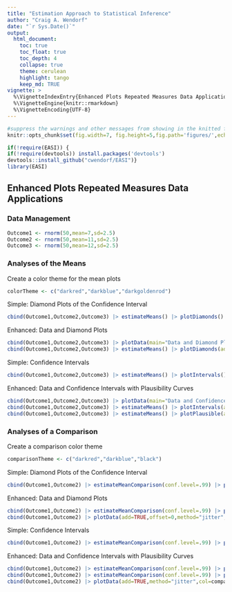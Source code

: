 ```yaml
---
title: "Estimation Approach to Statistical Inference"
author: "Craig A. Wendorf"
date: "`r Sys.Date()`"
output:
  html_document:
    toc: true
    toc_float: true
    toc_depth: 4
    collapse: true
    theme: cerulean
    highlight: tango
    keep_md: TRUE
vignette: >
  %\VignetteIndexEntry{Enhanced Plots Repeated Measures Data Applications}
  %\VignetteEngine{knitr::rmarkdown}
  %\VignetteEncoding{UTF-8}
---
```


```r
#suppress the warnings and other messages from showing in the knitted file.
knitr::opts_chunk$set(fig.width=7, fig.height=5,fig.path='figures/',echo=TRUE,warning=FALSE,message=FALSE)
```

```r
if(!require(EASI)) {
if(!require(devtools)) install.packages('devtools')
devtools::install_github("cwendorf/EASI")}
library(EASI)
```

## Enhanced Plots Repeated Measures Data Applications

### Data Management

```r
Outcome1 <- rnorm(50,mean=7,sd=2.5)
Outcome2 <- rnorm(50,mean=11,sd=2.5)
Outcome3 <- rnorm(50,mean=12,sd=2.5)
```

### Analyses of the Means

Create a color theme for the mean plots
```r
colorTheme <- c("darkred","darkblue","darkgoldenrod")
```

Simple: Diamond Plots of the Confidence Interval
```r
cbind(Outcome1,Outcome2,Outcome3) |> estimateMeans() |> plotDiamonds()
```

Enhanced: Data and Diamond Plots
```r
cbind(Outcome1,Outcome2,Outcome3) |> plotData(main="Data and Diamond Plots",offset=0,method="jitter",col=colorTheme)
cbind(Outcome1,Outcome2,Outcome3) |> estimateMeans() |> plotDiamonds(add=TRUE,line=10,rope=c(8,12),col=colorTheme)
```

Simple: Confidence Intervals
```r
cbind(Outcome1,Outcome2,Outcome3) |> estimateMeans() |> plotIntervals()
```

Enhanced: Data and Confidence Intervals with Plausibility Curves
```r
cbind(Outcome1,Outcome2,Outcome3) |> plotData(main="Data and Confidence Intervals with Plausibility Curves",offset=-.15,method="jitter",col=colorTheme)
cbind(Outcome1,Outcome2,Outcome3) |> estimateMeans() |> plotIntervals(add=TRUE,values=FALSE,line=10,rope=c(8,12),col=colorTheme)
cbind(Outcome1,Outcome2,Outcome3) |> estimateMeans() |> plotPlausible(add=TRUE,col=colorTheme)
```

### Analyses of a Comparison

Create a comparison color theme
```r
comparisonTheme <- c("darkred","darkblue","black")
```

Simple: Diamond Plots of the Confidence Interval
```r
cbind(Outcome1,Outcome2) |> estimateMeanComparison(conf.level=.99) |> plotDiamonds()
```

Enhanced: Data and Diamond Plots
```r
cbind(Outcome1,Outcome2) |> estimateMeanComparison(conf.level=.99) |> plotDiamonds(ylim=c(-5,25),rope=c(-2,2),col=comparisonTheme)
cbind(Outcome1,Outcome2) |> plotData(add=TRUE,offset=0,method="jitter",col=comparisonTheme)
```

Simple: Confidence Intervals
```r
cbind(Outcome1,Outcome2) |> estimateMeanComparison(conf.level=.99) |> plotIntervals()
```

Enhanced: Data and Confidence Intervals with Plausibility Curves
```r
cbind(Outcome1,Outcome2) |> estimateMeanComparison(conf.level=.99) |> plotIntervals(ylim=c(-5,25),values=FALSE,rope=c(-2,2),col=comparisonTheme)
cbind(Outcome1,Outcome2) |> estimateMeanComparison(conf.level=.99) |> plotPlausible(add=TRUE,type=c("none","none","right"),col=comparisonTheme)
cbind(Outcome1,Outcome2) |> plotData(add=TRUE,method="jitter",col=comparisonTheme)
```
